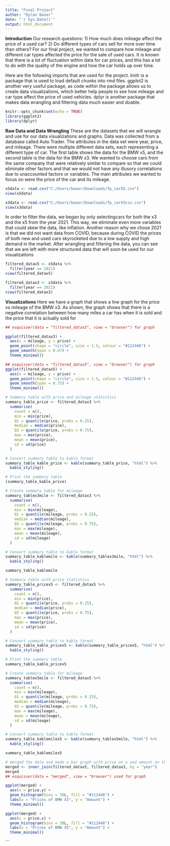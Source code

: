 ---
title: "Final Project"
author: "Dylan Bauer"
date: "`r Sys.Date()`"
output: html_document
---
**Introduction**
Our research questions:
1) How much does mileage affect the price of a used car?
2) Do different types of cars sell for more over time than others?
For our final project, we wanted to compare how mileage and different car types affected the price for the sale of used cars. It is known that there is a lot of fluctuation within data for car prices, and this has a lot to do with the quality of the engine and how the car holds up over time. 


Here are the following imports that are used for the project. knitr is a package that is used to load default chunks into rmd files. ggplot2 is another very useful package, as code within the package allows us to create data visualizations, which better help people to see how mileage and car type affect the price of used vehicles. dplyr is another package that makes data wrangling and filtering data much easier and doable.
```{r setup, include=FALSE}
knitr::opts_chunk$set(echo = TRUE)
library(ggplot2)
library(dplyr)

```

**Raw Data and Data Wrangling**
These are the datasets that we will wrangle and use for our data visualizations and graphs. Data was collected from a database called Auto Trader. The attributes in the data set were year, price, and mileage. There were multiple different data sets, each representing a different type of car. The first table shows the data for the BMW x5, and the second table is the data for the BMW x3. We wanted to choose cars from the same company that were relatively similar to compare so that we could eliminate other factors and that we would not have any illusory correlations due to unaccounted factors or variables. The main attributes we wanted to focus on were the price of the car and its mileage.
```{r}
x5data <- read.csv("C:/Users/bauer/Downloads/fp_carX5.csv")
view(x5data)

x3data <- read.csv("C:/Users/bauer/Downloads/fp_carX3csv.csv")
view(x3data)
```

In order to filter the data, we began by only selectingcars for both the x3 and the x5 from the year 2021. This way, we eliminate even more variables that could skew the data, like inflation. Another reason why we chose 2021 is that we did not want data from COVID, because during COVID the prices of both new and used cars skyrocketed due to a low supply and high demand in the market. After wrangling and filtering the data, you can see that we are left with more structured data that will soon be used for our visualizations
```{r}
filtered_datax5 <- x5data %>%
  filter(year == 2021)
view(filtered_datax5)

filtered_datax3 <- x3data %>%
  filter(year == 2021)
view(filtered_datax3)
```

**Visualizations**
Here we have a graph that shows a line graph for the price vs mileage of the BMW x3. As shown, the graph shows that there is a negative correlation between how many miles a car has when it is sold and the price that it is actually sold for 
```{r}
## esquisser(data = "filtered_datax3", view = "browser") for graph

ggplot(filtered_datax3) +
  aes(x = mileage, y = price) +
  geom_point(shape = "circle", size = 1.5, colour = "#112446") +
  geom_smooth(span = 0.67) +
  theme_minimal()
```


```{r}
## esquisser(data = "filtered_datax5", view = "browser") for graph
ggplot(filtered_datax5) +
  aes(x = mileage, y = price) +
  geom_point(shape = "circle", size = 1.5, colour = "#112446") +
  geom_smooth(span = 0.75) +
  theme_minimal()
```

```{r}
# Summary table with price and mileage statistics
summary_table_price <- filtered_datax3 %>%
  summarise(
    count = n(),
    min = min(price),
    Q1 = quantile(price, probs = 0.25),
    median = median(price),
    Q3 = quantile(price, probs = 0.75),
    max = max(price),
    mean = mean(price),
    sd = sd(price)
  )

# Convert summary table to kable format
summary_table_kable_price <- kable(summary_table_price, "html") %>%
  kable_styling()

# Print the summary table
(summary_table_kable_price)

```


```{r}
# Create summary table for mileage
summary_tablex3mile <- filtered_datax3 %>%
  summarise(
    count = n(),
    min = min(mileage),
    Q1 = quantile(mileage, probs = 0.25),
    median = median(mileage),
    Q3 = quantile(mileage, probs = 0.75),
    max = max(mileage),
    mean = mean(mileage),
    sd = sd(mileage)
  )

# Convert summary table to kable format
summary_table_kablemile <- kable(summary_tablex3mile, "html") %>%
  kable_styling()

summary_table_kablemile
```


```{r}
# Summary table with price statistics
summary_table_pricex5 <- filtered_datax5 %>%
  summarise(
    count = n(),
    min = min(price),
    Q1 = quantile(price, probs = 0.25),
    median = median(price),
    Q3 = quantile(price, probs = 0.75),
    max = max(price),
    mean = mean(price),
    sd = sd(price)
  )

# Convert summary table to kable format
summary_table_kable_pricex5 <- kable(summary_table_pricex5, "html") %>%
  kable_styling()

# Print the summary table
summary_table_kable_pricex5
```

```{r}
# Create summary table for mileage
summary_tablex5mile <- filtered_datax5 %>%
  summarise(
    count = n(),
    min = min(mileage),
    Q1 = quantile(mileage, probs = 0.25),
    median = median(mileage),
    Q3 = quantile(mileage, probs = 0.75),
    max = max(mileage),
    mean = mean(mileage),
    sd = sd(mileage)
  )

# Convert summary table to kable format
summary_table_kablemilex5 <- kable(summary_tablex5mile, "html") %>%
  kable_styling()

summary_table_kablemilex5

# merged the data and made a bar graph with price on x and amount on the y for both cars. 
merged <- inner_join(filtered_datax5, filtered_datax3, by = "year")
merged
## esquisser(data = "merged", view = "browser") used for graph

ggplot(merged) +
  aes(x = price.y) +
  geom_histogram(bins = 30L, fill = "#112446") +
  labs(x = "Prices of BMW X3", y = "Amount") +
  theme_minimal()

ggplot(merged) +
  aes(x = price.x) +
  geom_histogram(bins = 30L, fill = "#112446") +
  labs(x = "Prices of BMW X5", y = "Amount") +
  theme_minimal()
```
```








